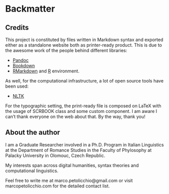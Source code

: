 # Backmatter 


## Credits



This project is constituted by files written in Markdown syntax and exported either as a standalone website both as printer-ready product.
This is due to the awesome work of the people behind different libraries:

* [Pandoc](https://bookdown.org)
* [Bookdown](https://bookdown.org) 
* [RMarkdown](https://bookdown.org) and [R](https://bookdown.org) environment.

As well, for the computational infrastructure, a lot of open source tools have been used:

* [NLTK](https://bookdown.org)

For the typographic setting, the print-ready file is composed on LaTeX with the usage of SCRBOOK class and some custom component. I am aware I can't thank everyone on the web about that. By the way, thank you!




## About the author

I am a Graduate Researcher involved in a Ph.D. Program in Italian Linguistics at the Department of Romance Studies in the Faculty of Phylosophy at Palacky University in Olomouc, Czech Republic.

My interests span across digital humanities, syntax theories and computational linguistics.

Feel free to write me at marco.petolicchio@gmail.com or visit marcopetolicchio.com for the detailed contact list.



